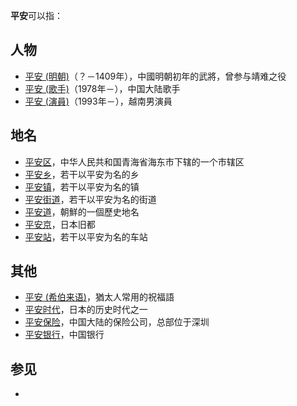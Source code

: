 {{Wiktionary|平安}}
'''平安'''可以指：

==人物==
*[[平安_(明朝)|平安 (明朝)]]（？－1409年），中國明朝初年的武將，曾参与靖难之役
*[[平安_(歌手)|平安 (歌手)]]（1978年－），中国大陆歌手
*[[平安_(演員)|平安 (演員)]]（1993年－），越南男演員

==地名==
*[[平安区|平安区]]，中华人民共和国青海省海东市下辖的一个市辖区
*[[平安乡|平安乡]]，若干以平安为名的乡
*[[平安镇|平安镇]]，若干以平安为名的镇
*[[平安街道|平安街道]]，若干以平安为名的街道
*[[平安道|平安道]]，朝鮮的一個歷史地名
*[[平安京|平安京]]，日本旧都
*[[平安站|平安站]]，若干以平安为名的车站

==其他==
*[[平安_(希伯来语)|平安 (希伯来语)]]，猶太人常用的祝福語
*[[平安时代|平安时代]]，日本的历史时代之一
*[[平安保险|平安保险]]，中国大陆的保险公司，总部位于深圳
*[[平安银行|平安银行]]，中国银行

==参见==
*{{Lookfrom|平安}}

{{disambig|Cat=二字消歧义|P}}